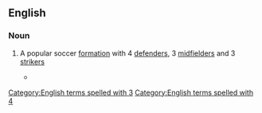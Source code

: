==English==

===Noun===
{{en-noun|-}}

# {{lb|en|football}} A popular soccer [[formation]] with 4 [[defender]]s, 3 [[midfielder]]s and 3 [[striker]]s
#* {{quote-journal|en|18 November 2014|Daniel Taylor|England and {{w|Wayne Rooney}} see off Scotland in their own back yard|The Guardian|url=http://www.theguardian.com/football/2014/nov/18/scotland-england-international-friendly-match-report|text=England had started in a '''4-3-3''' formation that had {{w|Danny Welbeck|Welbeck}} and {{w|Alex Oxlade-Chamberlain|Oxlade-Chamberlain}} coming in from the wings, with {{w|James Milner}} and {{w|Stewart Downing}} operating alongside {{w|Jack Wilshere}} in more deep-lying positions.}}

[[Category:English terms spelled with 3]]
[[Category:English terms spelled with 4]]